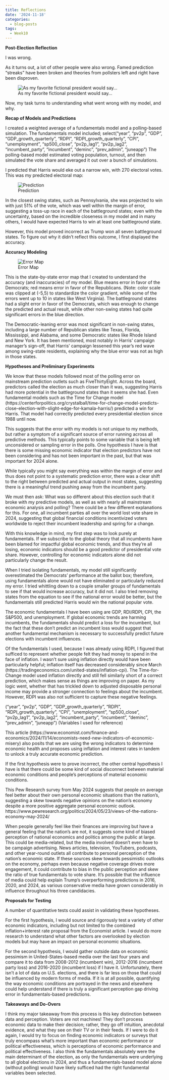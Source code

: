 ```yaml
---
title: Reflections
date: '2024-11-18'
categories:
  - blog-posts
tags:
  - Week10
---
```


**Post-Election Reflection**

I was wrong. 

As it turns out, a lot of other people were also wrong. Famed prediction “streaks” have been broken and theories from pollsters left and right have been disproven.

![As my favorite fictional president would say...](bartlet_wrong.png) 

Now, my task turns to understanding what went wrong with my model, and why.

**Recap of Models and Predictions**
	
I created a weighted average of a fundamentals model and a polling-based simulation. The fundamentals model included; select("year", "pv2p", "GDP", "GDP_growth_quarterly", "RDPI", "RDPI_growth_quarterly", "CPI", "unemployment", "sp500_close", "pv2p_lag1", "pv2p_lag2", "incumbent_party", "incumbent", "deminc", "prev_admin", "juneapp") 
The polling-based model estimated voting population, turnout, and then simulated the vote share and averaged it out over a bunch of simulations.

I predicted that Harris would eke out a narrow win, with 270 electoral votes. This was my predicted electoral map:

![Prediction](FINAL_PRED.png)

In the closest swing states, such as Pennsylvania, she was projected to win with just 51% of the vote, which was well within the margin of error, suggesting a toss-up race in each of the battleground states; even with the uncertainty, based on the incredible closeness in my model and in many others, I would have expected Harris to win at least one battleground state. 

However, this model proved incorrect as Trump won all seven battleground states. To figure out why it didn’t reflect this outcome, I first displayed the accuracy.

**Accuracy Modeling**

![Error Map](error_map_final.png)

This is the state-by-state error map that I created to understand the accuracy (and inaccuracies) of my model. Blue means error in favor of the Democrats; red means error in favor of the Republicans. (Note: color scale was clipped at (-5,5) to standardize the color gradient, while some of the errors went up to 10 in states like West Virginia). The battleground states had a slight error in favor of the Democrats, which was enough to change the predicted and actual result, while other non-swing states had quite significant errors in the blue direction. 

The Democratic-leaning error was most significant in non-swing states, including a large number of Republican states like Texas, Florida, Mississippi, and Alabama, and some Democratic states like Rhode Island and New York. It has been mentioned, most notably in Harris’ campaign manager’s sign-off, that Harris’ campaign lessened this year’s red wave among swing-state residents, explaining why the blue error was not as high in those states.

**Hypotheses and Preliminary Experiments**

We know that these models followed most of the polling error on mainstream prediction outlets such as FiveThirtyEight. Across the board, predictors called the election as much closer than it was, suggesting Harris had more potential in the battleground states than it seems she had. Even fundamental models such as the Time for Change model (https://centerforpolitics.org/crystalball/time-for-change-model-predicts-close-election-with-slight-edge-for-kamala-harris/) predicted a win for Harris. That model had correctly predicted every presidential election since 1988 until now. 

This suggests that the error with my models is not unique to my methods, but rather a symptom of a significant source of error running across all predictive methods. This typically points to some variable that is being left unconsidered or sampling error in the polls. One hypothesis I have is that there is some missing economic indicator that election predictors have not been considering and has not been important in the past, but that was important for 2024 alone.

While typically you might say everything was within the margin of error and thus does not point to a systematic prediction error, there was a clear shift to the right between predicted and actual output in most states, suggesting there is a meaningful trend pushing away from the incumbent party.  

We must then ask: What was so different about this election such that it broke with my predictive models, as well as with nearly all mainstream economic analysis and polling? There could be a few different explanations for this. For one, all incumbent parties all over the world lost vote share in 2024, suggesting that global financial conditions incentivized voters worldwide to reject their incumbent leadership and spring for a change.

With this knowledge in mind, my first step was to look purely at fundamentals. If we subscribe to the global theory that all incumbents have been blamed for impactful global economic trends, and thus they’re all losing, economic indicators should be a good predictor of presidential vote share. However, controlling for economic indicators alone did not particularly change the result.

When I tried isolating fundamentals, my model still significantly overestimated the Democrats’ performance at the ballot box; therefore, using fundamentals alone would not have eliminated or particularly reduced my error. I tried whittling down to a couple smaller groups of fundamentals to see if that would increase accuracy, but it did not. I also tried removing states from the equation to see if the national error would be better, but the fundamentals still predicted Harris would win the national popular vote.

The economic fundamentals I have been using are GDP, RDI/RDPI, CPI, the S&P500, and unemployment. If global economic trends are harming incumbents, the fundamentals should predict a loss for the incumbent, but the fact that these don’t predict an incumbent loss would suggest that another fundamental mechanism is necessary to  successfully predict future elections with incumbent influences.

Of the fundamentals I used, because I was already using RDPI, I figured that sufficed to represent whether people felt they had money to spend in the face of inflation. I wasn’t sure using inflation directly would have been particularly helpful; inflation itself has decreased considerably since March (https://tradingeconomics.com/united-states/inflation-cpi). The Time-for-Change model used inflation directly and still fell similarly short of a correct prediction, which makes sense as things are improving on paper. As my logic went, whether that has trickled down to adjusted disposable personal income may provide a stronger connection to feelings about the incumbent. However, RDPI was also not sufficient to capture these negative feelings.

("year", "pv2p", "GDP", "GDP_growth_quarterly", "RDPI", "RDPI_growth_quarterly", "CPI", "unemployment", "sp500_close", "pv2p_lag1", "pv2p_lag2", "incumbent_party", "incumbent", "deminc", "prev_admin", "juneapp") 
(Variables I used for reference)

  
This article (https://www.economist.com/finance-and-economics/2024/11/14/economists-need-new-indicators-of-economic-misery) also posits that we are using the wrong indicators to determine economic health and proposes using inflation and interest rates in tandem to unlock a truly accurate economic prediction.

If the first hypothesis were to prove incorrect, the other central hypothesis I have is that there could be some kind of social disconnect between material economic conditions and people’s perceptions of material economic conditions.

This Pew Research survey from May 2024 suggests that people on average feel better about their own personal economic situations than the nation’s, suggesting a skew towards negative opinions on the nation’s economy despite a more positive aggregate personal economic outlook.
https://www.pewresearch.org/politics/2024/05/23/views-of-the-nations-economy-may-2024/

When people generally feel like their finances are improving but have a general feeling that the nation’s are not, it suggests some kind of biased perception of national economics and politics among the public at large. This could be media-related, but the media involved doesn’t even have to be campaign advertising. News articles, television, YouTubers, podcasts, and other year-round outlets all contribute to personal perception of the nation’s economic state. If these sources skew towards pessimistic outlooks on the economy, perhaps even because negative coverage drives more engagement, it could contribute to bias in the public perception and skew the ratio of true fundamentals to vote share. It’s possible that the influence of media could help explain Trump’s overperforming predictions in 2016, 2020, and 2024, as various conservative media have grown considerably in influence throughout his three candidacies.

**Proposals for Testing**

A number of quantitative tests could assist in validating these hypotheses.

For the first hypothesis, I would source and rigorously test a variety of other economic indicators, including but not limited to the combined inflation+interest rate proposal from the Economist article. I would do more research to understand what other factors are overlooked by election models but may have an impact on personal economic situations. 

For the second hypothesis, I would gather outside data on economic pessimism in United-States-based media over the last four years and compare it to data from 2008-2012 (incumbent win), 2012-2016 (incumbent party loss) and 2016-2020 (incumbent loss) if I have it. Unfortunately, there isn’t a lot of data on U.S. elections, and there is far less on those that could be influenced by modern forms of media. If it is at all possible, quantifying the way economic conditions are portrayed in the news and elsewhere could help understand if there is truly a significant perception gap driving error in fundamentals-based predictions.

**Takeaways and Do-Overs**

I think my major takeaway from this process is this key distinction between data and perception. Voters are not machines! They don’t process economic data to make their decision; rather, they go off intuition, anecdotal evidence, and what they see on their TV or in their feeds. If I were to do it again, I would try to focus on finding economic indicators or surveys that truly encompass what’s more important than economic performance or political effectiveness, which is perceptions of economic performance and political effectiveness. I also think the fundamentals absolutely were the main determinant of the election, as only the fundamentals were underlying to all global elections in 2024, and thus a fundamentals-based model alone (without polling) would have likely sufficed had the right fundamental variables been selected.

